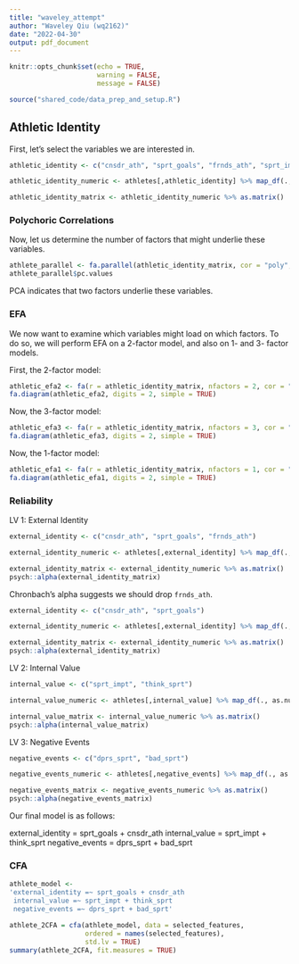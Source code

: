```yaml
---
title: "waveley_attempt"
author: "Waveley Qiu (wq2162)"
date: "2022-04-30"
output: pdf_document
---
```


```r
knitr::opts_chunk$set(echo = TRUE, 
                      warning = FALSE, 
                      message = FALSE)

source("shared_code/data_prep_and_setup.R")
```

## Athletic Identity

First, let's select the variables we are interested in.

```r
athletic_identity <- c("cnsdr_ath", "sprt_goals", "frnds_ath", "sprt_impt", "think_sprt", "bad_sprt", "dprs_sprt")

athletic_identity_numeric <- athletes[,athletic_identity] %>% map_df(., as.numeric)

athletic_identity_matrix <- athletic_identity_numeric %>% as.matrix()
```

### Polychoric Correlations

Now, let us determine the number of factors that might underlie these variables.

```r
athlete_parallel <- fa.parallel(athletic_identity_matrix, cor = "poly", fa = "pc")
athlete_parallel$pc.values
```

PCA indicates that two factors underlie these variables.

### EFA

We now want to examine which variables might load on which factors. To do so, we will perform EFA on a 2-factor model, and also on 1- and 3- factor models.

First, the 2-factor model:

```r
athletic_efa2 <- fa(r = athletic_identity_matrix, nfactors = 2, cor = "poly")
fa.diagram(athletic_efa2, digits = 2, simple = TRUE)
```

Now, the 3-factor model:

```r
athletic_efa3 <- fa(r = athletic_identity_matrix, nfactors = 3, cor = "poly")
fa.diagram(athletic_efa3, digits = 2, simple = TRUE)
```

Now, the 1-factor model:

```r
athletic_efa1 <- fa(r = athletic_identity_matrix, nfactors = 1, cor = "poly")
fa.diagram(athletic_efa1, digits = 2, simple = TRUE)
```

### Reliability

LV 1: External Identity

```r
external_identity <- c("cnsdr_ath", "sprt_goals", "frnds_ath")

external_identity_numeric <- athletes[,external_identity] %>% map_df(., as.numeric)

external_identity_matrix <- external_identity_numeric %>% as.matrix()
psych::alpha(external_identity_matrix)
```

Chronbach's alpha suggests we should drop `frnds_ath`.

```r
external_identity <- c("cnsdr_ath", "sprt_goals")

external_identity_numeric <- athletes[,external_identity] %>% map_df(., as.numeric)

external_identity_matrix <- external_identity_numeric %>% as.matrix()
psych::alpha(external_identity_matrix)
```

LV 2: Internal Value

```r
internal_value <- c("sprt_impt", "think_sprt")

internal_value_numeric <- athletes[,internal_value] %>% map_df(., as.numeric)

internal_value_matrix <- internal_value_numeric %>% as.matrix()
psych::alpha(internal_value_matrix)
```

LV 3: Negative Events

```r
negative_events <- c("dprs_sprt", "bad_sprt")

negative_events_numeric <- athletes[,negative_events] %>% map_df(., as.numeric)

negative_events_matrix <- negative_events_numeric %>% as.matrix()
psych::alpha(negative_events_matrix)
```

Our final model is as follows:

external_identity = sprt_goals + cnsdr_ath
internal_value = sprt_impt + think_sprt
negative_events = dprs_sprt + bad_sprt

### CFA

```r
athlete_model <- 
'external_identity =~ sprt_goals + cnsdr_ath
 internal_value =~ sprt_impt + think_sprt
 negative_events =~ dprs_sprt + bad_sprt'

athlete_2CFA = cfa(athlete_model, data = selected_features,
                   ordered = names(selected_features),
                   std.lv = TRUE)
summary(athlete_2CFA, fit.measures = TRUE)
```











